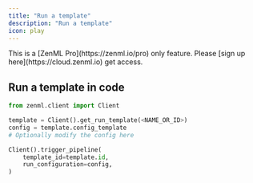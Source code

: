 ```yaml
---
title: "Run a template"
description: "Run a template"
icon: play
---
```


<Note>
    This is a [ZenML Pro](https://zenml.io/pro) only feature. Please [sign up here](https://cloud.zenml.io) get access.
</Note>

## Run a template in code

```py
from zenml.client import Client

template = Client().get_run_template(<NAME_OR_ID>)
config = template.config_template
# Optionally modify the config here

Client().trigger_pipeline(
    template_id=template.id,
    run_configuration=config,
)
```
